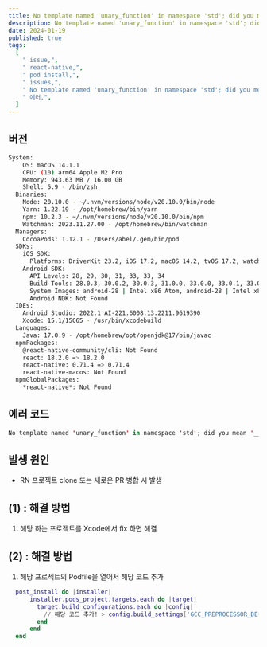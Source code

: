 ```yaml
---
title: No template named 'unary_function' in namespace 'std'; did you mean '__unary_function'?
description: No template named 'unary_function' in namespace 'std'; did you mean '__unary_function'?
date: 2024-01-19
published: true
tags:
  [
    " issue,",
    " react-native,",
    " pod install,",
    " issues,",
    " No template named 'unary_function' in namespace 'std'; did you mean '__unary_function'",
    " 에러,",
  ]
---
```


## 버전

```bash
System:
    OS: macOS 14.1.1
    CPU: (10) arm64 Apple M2 Pro
    Memory: 943.63 MB / 16.00 GB
    Shell: 5.9 - /bin/zsh
  Binaries:
    Node: 20.10.0 - ~/.nvm/versions/node/v20.10.0/bin/node
    Yarn: 1.22.19 - /opt/homebrew/bin/yarn
    npm: 10.2.3 - ~/.nvm/versions/node/v20.10.0/bin/npm
    Watchman: 2023.11.27.00 - /opt/homebrew/bin/watchman
  Managers:
    CocoaPods: 1.12.1 - /Users/abel/.gem/bin/pod
  SDKs:
    iOS SDK:
      Platforms: DriverKit 23.2, iOS 17.2, macOS 14.2, tvOS 17.2, watchOS 10.2
    Android SDK:
      API Levels: 28, 29, 30, 31, 33, 33, 34
      Build Tools: 28.0.3, 30.0.2, 30.0.3, 31.0.0, 33.0.0, 33.0.1, 33.0.2, 34.0.0
      System Images: android-28 | Intel x86 Atom, android-28 | Intel x86_64 Atom, android-29 | Intel x86 Atom, android-29 | Intel x86_64 Atom, android-30 | Intel x86_64 Atom, android-30 | Google APIs Intel x86 Atom, android-30 | Google APIs Intel x86_64 Atom, android-31 | Intel x86_64 Atom, android-31 | Google APIs Intel x86_64 Atom, android-33-ext5 | Google Play Intel x86_64 Atom, android-33 | Google APIs ARM 64 v8a, android-33 | Google APIs Intel x86_64 Atom, android-34 | Google APIs ARM 64 v8a, android-34 | Google APIs Intel x86_64 Atom, android-34 | Google Play ARM 64 v8a
      Android NDK: Not Found
  IDEs:
    Android Studio: 2022.1 AI-221.6008.13.2211.9619390
    Xcode: 15.1/15C65 - /usr/bin/xcodebuild
  Languages:
    Java: 17.0.9 - /opt/homebrew/opt/openjdk@17/bin/javac
  npmPackages:
    @react-native-community/cli: Not Found
    react: 18.2.0 => 18.2.0
    react-native: 0.71.4 => 0.71.4
    react-native-macos: Not Found
  npmGlobalPackages:
    *react-native*: Not Found
```

## 에러 코드

```swift
No template named 'unary_function' in namespace 'std'; did you mean '__unary_function'?
```

## 발생 원인

- RN 프로젝트 clone 또는 새로운 PR 병합 시 발생

## (1) : 해결 방법

1. 해당 하는 프로젝트를 Xcode에서 fix 하면 해결

## (2) : 해결 방법

1. 해당 프로젝트의 Podfile을 열어서 해당 코드 추가

```lua
  post_install do |installer|
      installer.pods_project.targets.each do |target|
        target.build_configurations.each do |config|
          // 해당 코드 추가! > config.build_settings['GCC_PREPROCESSOR_DEFINITIONS'] ||= ['$(inherited)', '_LIBCPP_ENABLE_CXX17_REMOVED_UNARY_BINARY_FUNCTION']
        end
      end
  end
```
